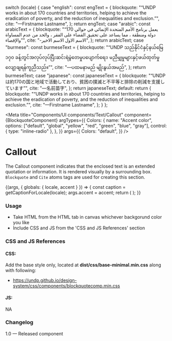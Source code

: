 
  switch (locale) {
    case "english":
      const engText = {
        blockquote:
          "“UNDP works in about 170 countries and territories, helping to achieve the eradication of poverty, and the reduction of inequalities and exclusion.”",
        cite: "—Firstname Lastname",
      };
      return engText;
    case "arabic":
      const arabicText = {
        blockquote:
          "“يعمل برنامج الأمم المتحدة الإنمائي في حوالي 170 دولة ومنطقة ، مما يساعد على تحقيق القضاء على الفقر ، والحد من عدم المساواة والإقصاء”",
        cite: "-الاسم الاول الاسم الاخير",
      };
      return arabicText;
    case "burmese":
      const burmeseText = {
        blockquote:
          "“UNDP သည်နိုင်ငံနှင့်နယ်မြေ ၁၇၀ ခန့်တွင်အလုပ်လုပ်ပြီးဆင်းရဲမွဲတေမှုပပျောက်ရေး၊ မညီမျှမှုများနှင့်ဖယ်ထုတ်မှုလျော့ချရန်ကူညီသည်။”",
        cite: "—ပထမနာမည် မျိုးနွယ်အမည်",
      };
      return burmeseText;
    case "japanese":
      const japaneseText = {
        blockquote:
          "“UNDPは約170の国と地域で活動しており、貧困の撲滅と不平等と排除の削減を支援しています”",
        cite: "—名前苗字",
      };
      return japaneseText;
    default:
      return {
        blockquote:
          "“UNDP works in about 170 countries and territories, helping to achieve the eradication of poverty, and the reduction of inequalities and exclusion.”",
        cite: "—Firstname Lastname",
      };
  }
};

<Meta
  title="Components/UI components/Text/Callout"
  component={BlockquoteComponent}
  argTypes={{
    Colors: {
      name: "Accent color",
      options: ["default", "global", "yellow", "red", "green", "blue", "gray"],
      control: { type: "inline-radio" },
    },
  }}
  args={{
    Colors: "default",
  }}
/>

# Callout

The Callout component indicates that the enclosed text is an extended quotation or information. It is rendered visually by a surrounding box. `Blockquote` and `Cite` atoms tags are used for creating this section.

<Canvas>
  <Story name="Callout">
    {(args, { globals: { locale, accent } }) => {
      const caption = getCaptionForLocale(locale);
      args.accent = accent;
      return (
        <BlockquoteComponent
          blockquoteText={caption.blockquote}
          citeText={caption.cite}
          Colors={accent}
          {...args}
        ></BlockquoteComponent>
      );
    }}
  </Story>
</Canvas>

###

### Usage

- Take HTML from the HTML tab in canvas whichever backgorund color you like
- Include CSS and JS from the 'CSS and JS References' section

### CSS and JS References

#### CSS:

Add the base style only, located at **dist/css/base-minimal.min.css** along with following:

- https://undp.github.io/design-system/css/components/blockquotecomp.min.css

#### JS:

NA

### Changelog

1.0 — Released component
